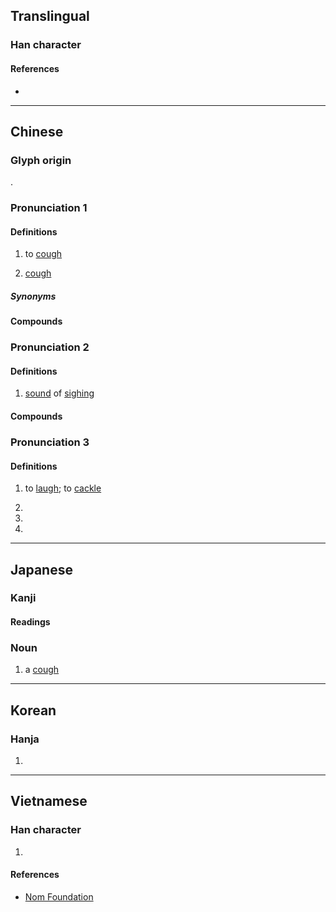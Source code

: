 {{character info}}
==Translingual==

===Han character===
{{Han char|rn=30|rad=口|as=06|sn=9|four=60082|canj=RYVO|ids=⿰口亥}}

====References====
* {{Han ref|kx=0187.100|dkj=03555|dj=0406.120|hdz=10622.040|uh=54B3|ud=21683|bh=AB79|bd=43897}}

----

==Chinese==

===Glyph origin===
{{Han etym}}
{{Han compound|口|亥|ls=psc|c1=s|c2=p}}.

===Pronunciation 1===
{{zh-forms|alt=欬}}
{{zh-pron
|m=ké,kài,2nb=obsolete
|ma=Zh-hai.ogg
|c=kat1,koi3
|c_note=koi3 - rare variant
|h=pfs=khiet
|md=
|mn=ml:kai/ka/twv:kha
|mn_note=kai - literary; ka - vernacular
|mn-t=hai6/ga1
|mn-t_note=hai6 - literary; ga1 - vernacular
|w=
|oc=1,n
|cat=v,n
}}

====Definitions====
{{zh-hanzi}}

# to [[cough]]
#: {{zh-x|咳 到 好 辛苦|painfully '''cough'''|C}}
#: {{zh-x|咳 出 一 口 血{xiě} 來|to '''cough''' up a mouthful of blood}}
# [[cough]]

=====Synonyms=====
{{zh-dial|咳嗽}}

====Compounds====
{{zh-der|咳嗆|咳水|咳嗽|咳嗽糖漿|咳痰|咳藥水|乾咳|止咳|北京咳|喘咳|止咳水|止咳糖漿|氣咳|百日咳|鎮咳|嗆咳|咳唾|咳唾成珠|珠璣咳唾}}

===Pronunciation 2===
{{zh-forms}}
{{zh-pron
|m=hāi
|c=haai1,hei1
|md=
|mn=ml:hai
|w=
|cat=n
}}

====Definitions====
{{zh-hanzi}}

# [[sound]] of [[sigh]]ing

====Compounds====
{{zh-der|咳聲歎氣|咳聲打氣|咳聲嘆息|咳歌打戰}}

===Pronunciation 3===
{{zh-forms}}
{{zh-pron
|m=hái
|c=hoi4
|mc=y
|oc=n,2
|cat=v,n
}}

====Definitions====
{{zh-hanzi}}

# {{lb|zh|of infant}} to [[laugh]]; to [[cackle]]
# {{zh-alt-form|孩|[[child]]; [[infant]]}}
# {{n-g|[[interjection]] for [[sigh]]ing or [[order]]}}
# {{zh-alt-form|閡|to be [[cut off]] from}}

{{zh-cat|Intermediate}}

----

==Japanese==

===Kanji===
{{ja-kanji|grade=uc|rs=口06}}

====Readings====
{{ja-readings
|goon=がい, け, げ
|kanon=かい
|kanyoon=がい
|kun=せ-く, せき-, しわぶ-く, しわぶき-
}}

===Noun===
{{ja-noun|せき}}

# a [[cough]]
#: {{ja-usex|咳が出る|せき が でる|I have a cough.}}

----

==Korean==

===Hanja===
{{ko-hanja|hangeul=해}}

# {{rfdef|ko|sort=口06}}

----

==Vietnamese==

===Han character===
{{vi-hantu|rs=口06|[[cay]], [[hãy]], [[hỡi]], [[khái]], [[gay]], [[gây]]}}

# {{rfdef|vi|sort=口06}}

====References====
* [http://nomfoundation.org/common/nom_details.php?codepoint=54B3 Nom Foundation]